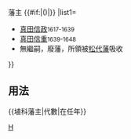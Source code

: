 {{Navbox
|bodyclass=hlist

|name=埴科藩主
|title=真田氏[[埴科藩]]{{#if:{{{1|}}}|{{{1|}}}|}}藩主 {{#if:{{{2|}}}|({{{2|}}})|}}
|list1=
*[[真田信政]]<small>1617-1639</small>
*[[真田信重]]<small>1639-1648</small>
*無繼嗣，廢藩，所領被[[松代藩]]吸收
}}<noinclude>

== 用法 ==
<nowiki>{{埴科藩主|代數|在任年}}</nowiki>
[[Category:歷代藩主模板|H]]
</noinclude>